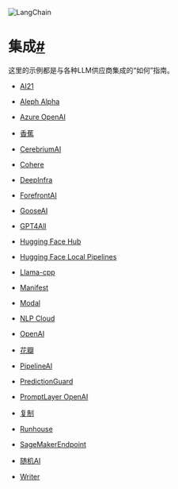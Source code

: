 

<Head>
  <script>
    {
      `(function() {
         var _hmt = _hmt || [];
(function() {
  var hm = document.createElement("script");
  hm.src = "https://hm.baidu.com/hm.js?e60fb290e204e04c5cb6f79b0ac1e697";
  var s = document.getElementsByTagName("script")[0]; 
  s.parentNode.insertBefore(hm, s);
})();
       })();`
    }
  </script>
</Head>

![LangChain](https://pica.zhimg.com/50/v2-56e8bbb52aa271012541c1fe1ceb11a2_r.gif)





集成[#](#integrations "永久链接到这个标题")
================================

这里的示例都是与各种LLM供应商集成的“如何”指南。

* [AI21](integrations/ai21.html)

* [Aleph Alpha](integrations/aleph_alpha.html)

* [Azure OpenAI](integrations/azure_openai_example.html)

* [香蕉](integrations/banana.html)

* [CerebriumAI](integrations/cerebriumai_example.html)

* [Cohere](integrations/cohere.html)

* [DeepInfra](integrations/deepinfra_example.html)

* [ForefrontAI](integrations/forefrontai_example.html)

* [GooseAI](integrations/gooseai_example.html)

* [GPT4All](integrations/gpt4all.html)

* [Hugging Face Hub](integrations/huggingface_hub.html)

* [Hugging Face Local Pipelines](integrations/huggingface_pipelines.html)

* [Llama-cpp](integrations/llamacpp.html)

* [Manifest](integrations/manifest.html)

* [Modal](integrations/modal.html)

* [NLP Cloud](integrations/nlpcloud.html)

* [OpenAI](integrations/openai.html)

* [花瓣](integrations/petals_example.html)

* [PipelineAI](integrations/pipelineai_example.html)

* [PredictionGuard](integrations/predictionguard.html)

* [PromptLayer OpenAI](integrations/promptlayer_openai.html)

* [复制](integrations/replicate.html)

* [Runhouse](integrations/runhouse.html)

* [SageMakerEndpoint](integrations/sagemaker.html)

* [随机AI](integrations/stochasticai.html)

* [Writer](integrations/writer.html)

